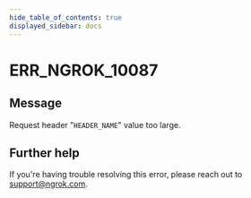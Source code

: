 ```yaml
---
hide_table_of_contents: true
displayed_sidebar: docs
---
```



# ERR_NGROK_10087

## Message

Request header "`HEADER_NAME`" value too large.

<ErrorDetails error="err_ngrok_10087" />

## Further help

If you're having trouble resolving this error, please reach out to [support@ngrok.com](mailto:support@ngrok.com?subject=Help%20with%20ERR_NGROK_10087).
